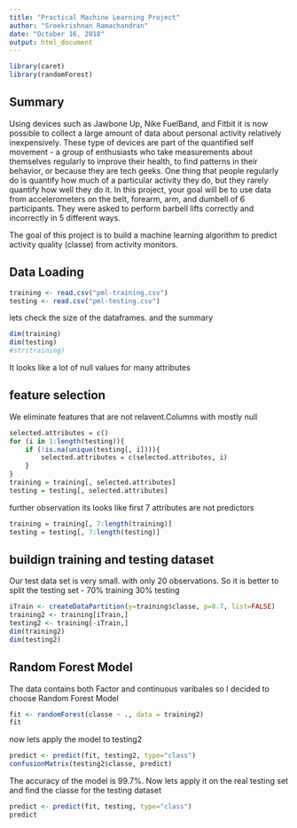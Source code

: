```yaml
---
title: "Practical Machine Learning Project"
author: "Sreekrishnan Ramachandran"
date: "October 16, 2018"
output: html_document
---
```


```r
library(caret)
library(randomForest)
```
## Summary

Using devices such as Jawbone Up, Nike FuelBand, and Fitbit it is now possible to collect a large amount of data about personal activity relatively inexpensively. These type of devices are part of the quantified self movement - a group of enthusiasts who take measurements about themselves regularly to improve their health, to find patterns in their behavior, or because they are tech geeks. One thing that people regularly do is quantify how much of a particular activity they do, but they rarely quantify how well they do it. In this project, your goal will be to use data from accelerometers on the belt, forearm, arm, and dumbell of 6 participants. They were asked to perform barbell lifts correctly and incorrectly in 5 different ways.

The goal of this project is to build a machine learning algorithm to predict activity quality (classe) from activity monitors.

## Data Loading
```r
training <- read.csv("pml-training.csv")
testing <- read.csv("pml-testing.csv")
```

lets check the size of the dataframes. and the summary

```r
dim(training)
dim(testing)
#str(training)
```

It looks like a lot of null values for many attributes

## feature selection 

We eliminate features that are not relavent.Columns with mostly null

```r
selected.attributes = c()
for (i in 1:length(testing)){
    if (!is.na(unique(testing[, i]))){
        selected.attributes = c(selected.attributes, i)
    }
}
training = training[, selected.attributes]
testing = testing[, selected.attributes]
```

further observation its looks like first 7 attributes are not predictors

```r
training = training[, 7:length(training)]
testing = testing[, 7:length(testing)]
```

## buildign training and testing dataset

Our test data set is very small. with only 20 observations. So it is better to split the testing set - 70% training 30% testing

```r
iTrain <- createDataPartition(y=training$classe, p=0.7, list=FALSE)
training2 <- training[iTrain,]
testing2 <- training[-iTrain,]
dim(training2)
dim(testing2)
```

## Random Forest Model

The data contains both Factor and continuous varibales so I decided to choose Random Forest Model

```r
fit <- randomForest(classe ~ ., data = training2)
fit
```

now lets apply the model to testing2

```r
predict <- predict(fit, testing2, type="class")
confusionMatrix(testing2$classe, predict)

```

The accuracy of the model is 99.7%. Now lets apply it on the real testing set and find the classe for the testing dataset

```r
predict <- predict(fit, testing, type="class")
predict
```
